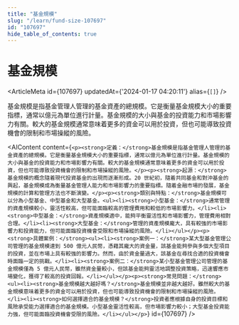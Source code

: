 ```yaml
---
title: "基金規模"
slug: "/learn/fund-size-107697"
id: "107697"
hide_table_of_contents: true
---
```



# 基金規模

<ArticleMeta id={107697} updatedAt={'2024-01-17 04:20:11'} alias={`[]`} />
<div className='border-solid border-b border-t-0 my-4 border-[var(--ifm-color-gray-300)]' />

基金規模是指基金管理人管理的基金資產的總規模。它是衡量基金規模大小的重要指標，通常以億元為單位進行計量。基金規模的大小與基金的投資能力和市場影響力有關。較大的基金規模通常意味着更多的資金可以用於投資，但也可能導致投資機會的限制和市場操縱的風險。

<AIContent content={`<p><strong>定義：</strong>基金規模是指基金管理人管理的基金資產的總規模。它是衡量基金規模大小的重要指標，通常以億元為單位進行計量。基金規模的大小與基金的投資能力和市場影響力有關。較大的基金規模通常意味着更多的資金可以用於投資，但也可能導致投資機會的限制和市場操縱的風險。</p><p><strong>起源：</strong>基金規模的概念隨着現代投資基金的出現而逐漸形成。20 世紀初，隨着共同基金和對沖基金的興起，基金規模成為衡量基金管理人能力和市場影響力的重要指標。隨着金融市場的發展，基金規模的計算和管理方法也不斷演變。</p><p><strong>類別與特點：</strong>基金規模可以分為小型基金、中型基金和大型基金。<ul><li><strong>小型基金：</strong>通常管理的資產規模較小，靈活性較高，但可能面臨較高的管理費用和較低的市場影響力。</li><li><strong>中型基金：</strong>資產規模適中，能夠平衡靈活性和市場影響力，管理費用相對合理。</li><li><strong>大型基金：</strong>管理的資產規模龐大，具有較強的市場影響力和投資能力，但可能面臨投資機會受限和市場操縱的風險。</li></ul></p><p><strong>具體案例：</strong><ul><li><strong>案例一：</strong>某大型基金管理公司管理的基金規模達到 500 億元人民幣，憑藉其龐大的資金量，該基金能夠參與多個大型項目的投資，並在市場上具有較強的影響力。然而，由於資金量過大，該基金在尋找合適的投資機會時面臨一定的挑戰。</li><li><strong>案例二：</strong>某小型基金管理公司管理的基金規模僅為 5 億元人民幣，雖然資金量較小，但該基金能夠靈活地調整投資策略，迅速響應市場變化，獲得了較高的投資回報。</li></ul></p><p><strong>常見問題：</strong><ul><li><strong>基金規模越大越好嗎？</strong>基金規模並非越大越好。雖然較大的基金規模意味着更多的資金可以用於投資，但也可能導致投資機會的限制和市場操縱的風險。</li><li><strong>如何選擇適合的基金規模？</strong>投資者應根據自身的投資目標和風險承受能力選擇適合的基金規模。小型基金靈活性較高，但市場影響力較小；大型基金投資能力強，但可能面臨投資機會受限的風險。</li></ul></p>`} id={107697} />
